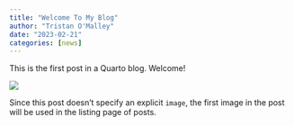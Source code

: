 ```yaml
---
title: "Welcome To My Blog"
author: "Tristan O'Malley"
date: "2023-02-21"
categories: [news]
---
```


This is the first post in a Quarto blog. Welcome!

![](thumbnail.jpg)

Since this post doesn't specify an explicit `image`, the first image in the post will be used in the listing page of posts.
